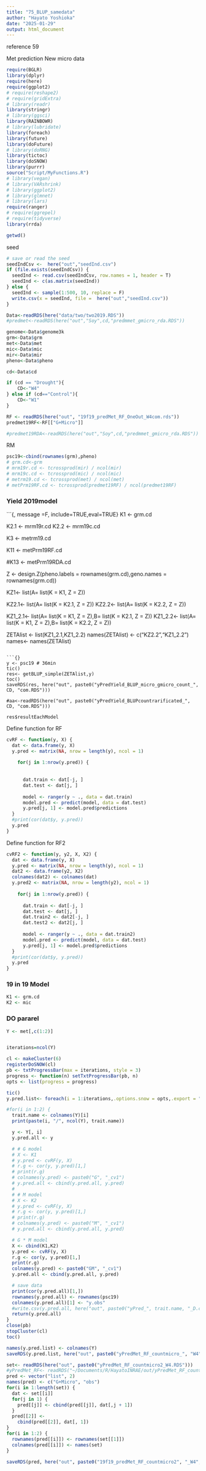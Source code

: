 ```yaml
---
title: "75_BLUP_samedata"
author: "Hayato Yoshioka"
date: "2025-01-29"
output: html_document
---
```


reference 59

Met prediction
New micro data

```r
require(BGLR)
library(dplyr)
require(here)
require(ggplot2)
# require(reshape2)
# require(gridExtra)
# library(readr)
library(stringr)
# library(ggsci)
library(RAINBOWR)
# library(lubridate)
library(foreach)
library(future)
library(doFuture)
# library(doRNG)
library(tictoc)
library(doSNOW)
library(purrr)
source("Script/MyFunctions.R")
# library(vegan)
# library(VARshrink)
# library(ggplot2)
# library(glmnet)
# library(lars)
require(ranger)
# require(ggrepel)
# require(tidyverse)
library(rrda)

getwd()
```

seed
```r
# save or read the seed
seedIndCsv <-  here("out","seedInd.csv")
if (file.exists(seedIndCsv)) {
  seedInd <- read.csv(seedIndCsv, row.names = 1, header = T)
  seedInd <- c(as.matrix(seedInd))
} else {
  seedInd <- sample(1:500, 10, replace = F)
  write.csv(x = seedInd, file =  here("out","seedInd.csv"))
}
```

```r
Data<-readRDS(here("data/two/two2019.RDS"))
#predmet<-readRDS(here("out","Soy",cd,"predmmet_gmicro_rda.RDS"))

genome<-Data$genome3k
grm<-Data$grm
met<-Data$met
mic<-Data$mic
mir<-Data$mir
pheno<-Data$pheno

cd<-Data$cd

if (cd == "Drought"){
	CD<-"W4"
} else if (cd=="Control"){
	CD<-"W1"
}

RF <- readRDS(here("out", "19f19_predMet_RF_OneOut_W4com.rds"))
predmet19RF<-RF[["G+Micro"]]

#predmet19RDA<-readRDS(here("out","Soy",cd,"predmmet_gmicro_rda.RDS"))

```


RM
```r
psc19<-cbind(rownames(grm),pheno)
# grm.cd<-grm
# mrm19r.cd <- tcrossprod(mir) / ncol(mir)
# mrm19c.cd <- tcrossprod(mic) / ncol(mic)
# metrm19.cd <- tcrossprod(met) / ncol(met)
# metPrm19RF.cd <- tcrossprod(predmet19RF) / ncol(predmet19RF)
```

### Yield 2019model

```{, message =F, include=TRUE,eval=TRUE}
K1 <- grm.cd

K2.1 <- mrm19r.cd
K2.2 <- mrm19c.cd

K3 <- metrm19.cd


K11 <- metPrm19RF.cd

#K13 <- metPrm19RDA.cd 

	
Z <- design.Z(pheno.labels = rownames(grm.cd),geno.names = rownames(grm.cd))

KZ1<- list(A= list(K = K1, Z = Z))

KZ2.1<- list(A= list(K = K2.1, Z = Z))
KZ2.2<- list(A= list(K = K2.2, Z = Z))

KZ1_2.1<- list(A= list(K = K1, Z = Z),B= list(K = K2.1, Z = Z))
KZ1_2.2<- list(A= list(K = K1, Z = Z),B= list(K = K2.2, Z = Z))


ZETAlist <- list(KZ1_2.1,KZ1_2.2)
names(ZETAlist) <- c("KZ2.2","KZ1_2.2")
names<- names(ZETAlist)

```

```{}
y <- psc19 # 36min
tic()
res<- getBLUP_simple(ZETAlist,y)
toc()
saveRDS(res, here("out", paste0("yPredYield_BLUP_micro_gmicro_count_", CD, "com.RDS")))

#aa<-readRDS(here("out", paste0("yPredYield_BLUPcountrarificated_", CD, "com.RDS")))

res$resultEachModel
```



Define function for RF
```r
cvRF <- function(y, X) {
  dat <- data.frame(y, X)
  y.pred <- matrix(NA, nrow = length(y), ncol = 1)
  
    for(j in 1:nrow(y.pred)) {
      
      
      dat.train <- dat[-j, ]
      dat.test <- dat[j, ]
      
      model <- ranger(y ~ ., data = dat.train)
      model.pred <- predict(model, data = dat.test)
      y.pred[j, 1] <- model.pred$predictions 
  }
  #print(cor(dat$y, y.pred))
  y.pred
}
```


Define function for RF2
```r
cvRF2 <- function(y, y2, X, X2) {
  dat <- data.frame(y, X)
  y.pred <- matrix(NA, nrow = length(y), ncol = 1)
  dat2 <- data.frame(y2, X2)
  colnames(dat2) <- colnames(dat)
  y.pred2 <- matrix(NA, nrow = length(y2), ncol = 1)
  
    for(j in 1:nrow(y.pred)) {
 
      dat.train <- dat[-j, ]
      dat.test <- dat[j, ]
      dat.train2 <- dat2[-j, ]
      dat.test2 <- dat2[j, ]
      
      model <- ranger(y ~ ., data = dat.train2)
      model.pred <- predict(model, data = dat.test)
      y.pred[j, 1] <- model.pred$predictions 
  }
  #print(cor(dat$y, y.pred))
  y.pred
}
```

### 19 in 19 Model

```R
K1 <- grm.cd
K2 <- mic
```

### DO pararel
```R

Y <- met[,c(1:2)]


iterations=ncol(Y)

cl <- makeCluster(6)
registerDoSNOW(cl)
pb <- txtProgressBar(max = iterations, style = 3)
progress <- function(n) setTxtProgressBar(pb, n)
opts <- list(progress = progress)

tic()
y.pred.list<- foreach(i = 1:iterations,.options.snow = opts,.export = "ranger") %dopar% {

#for(i in 1:2) {
  trait.name <- colnames(Y)[i]
  print(paste(i, "/", ncol(Y), trait.name))

  y <- Y[, i]
  y.pred.all <- y

  # # G model
  # X <- K1
  # y.pred <- cvRF(y, X)
  # r.g <- cor(y, y.pred)[1,]
  # print(r.g)
  # colnames(y.pred) <- paste0("G", "_cv1")
  # y.pred.all <- cbind(y.pred.all, y.pred)
  # 
  # # M model
  # X <- K2
  # y.pred <- cvRF(y, X)
  # r.g <- cor(y, y.pred)[1,]
  # print(r.g)
  # colnames(y.pred) <- paste0("M", "_cv1")
  # y.pred.all <- cbind(y.pred.all, y.pred)

  # G * M model
  X <- cbind(K1,K2)
  y.pred <- cvRF(y, X)
  r.g <- cor(y, y.pred)[1,]
  print(r.g)
  colnames(y.pred) <- paste0("GM", "_cv1")
  y.pred.all <- cbind(y.pred.all, y.pred)

  # save data
  print(cor(y.pred.all)[1,])
  rownames(y.pred.all) <- rownames(psc19)
  colnames(y.pred.all)[1] <- "y.obs"
  #write.csv(y.pred.all, here("out", paste0("yPred_", trait.name, "_D.csv")))
  return(y.pred.all) 
}
close(pb)
stopCluster(cl) 
toc()

names(y.pred.list) <- colnames(Y)
saveRDS(y.pred.list, here("out", paste0("yPredMet_RF_countmicro_", "W4", ".RDS")))
```


```r

set<- readRDS(here("out", paste0("yPredMet_RF_countmicro2_W4.RDS")))
#yPredMet_RF<- readRDS("~/Documents/R/HayatoINRAE/out/yPredMet_RF_countmicro_W4.RDS")
pred <- vector("list", 2)
names(pred) <- c("G+Micro", "obs")
for(i in 1:length(set)) {
  dat <- set[[i]]
  for(j in 1) {
    pred[[j]] <- cbind(pred[[j]], dat[,j + 1])
  }
  pred[[2]] <- 
    cbind(pred[[2]], dat[, 1])
}
for(i in 1:2) {
  rownames(pred[[i]]) <- rownames(set[[1]])
  colnames(pred[[i]]) <- names(set)
}

saveRDS(pred, here("out", paste0("19f19_predMet_RF_countmicro2", "_W4", ".RDS")))
```



